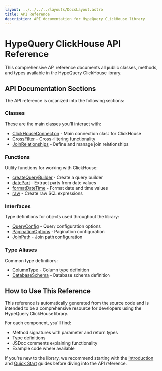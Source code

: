 ```yaml
---
layout: ../../../../layouts/DocsLayout.astro
title: API Reference
description: API documentation for HypeQuery ClickHouse library
---
```


# HypeQuery ClickHouse API Reference

This comprehensive API reference documents all public classes, methods, and types available in the HypeQuery ClickHouse library.

## API Documentation Sections

The API reference is organized into the following sections:

### Classes

These are the main classes you'll interact with:

- [ClickHouseConnection](/docs/reference/api/classes/ClickHouseConnection) - Main connection class for ClickHouse
- [CrossFilter](/docs/reference/api/classes/CrossFilter) - Cross-filtering functionality
- [JoinRelationships](/docs/reference/api/classes/JoinRelationships) - Define and manage join relationships

### Functions

Utility functions for working with ClickHouse:

- [createQueryBuilder](/docs/reference/api/functions/createQueryBuilder) - Create a query builder
- [datePart](/docs/reference/api/functions/datePart) - Extract parts from date values
- [formatDateTime](/docs/reference/api/functions/formatDateTime) - Format date and time values
- [raw](/docs/reference/api/functions/raw) - Create raw SQL expressions

### Interfaces

Type definitions for objects used throughout the library:

- [QueryConfig](/docs/reference/api/interfaces/QueryConfig) - Query configuration options
- [PaginationOptions](/docs/reference/api/interfaces/PaginationOptions) - Pagination configuration
- [JoinPath](/docs/reference/api/interfaces/JoinPath) - Join path configuration

### Type Aliases

Common type definitions:

- [ColumnType](/docs/reference/api/type-aliases/ColumnType) - Column type definition
- [DatabaseSchema](/docs/reference/api/type-aliases/DatabaseSchema) - Database schema definition

## How to Use This Reference

This reference is automatically generated from the source code and is intended to be a comprehensive resource for developers using the HypeQuery ClickHouse library.

For each component, you'll find:

- Method signatures with parameter and return types
- Type definitions
- JSDoc comments explaining functionality
- Example code where available

If you're new to the library, we recommend starting with the [Introduction](/docs/introduction) and [Quick Start](/docs/installation) guides before diving into the API reference.
